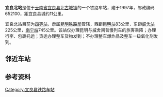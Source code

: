 {{noteTA
|1=zh-cn:始发车次; zh-hk:列車班次;
|2=zh-cn:车次; zh-hk:班次;
}}
{{Infobox China railway station 
|车站名称 = 宜良北站
|车站拼音 = Yiliangbei
|英文名称 = Yiliangbei Railway Station
|车站代码 = 48851<ref>{{cite book|title=中华人民共和国铁路车站代码（GB/T 10302-2010）|publisher=中国标准出版社|year=2010|isbn=155066140495|ignore-isbn-error=true|pages=44}}</ref>
|电报码 = YSM<ref>{{cite book|author=铁道部电子计算技术中心, 铁道部运输局|title=铁路车站站名代码表：TMIS使用|publisher=中国铁道出版社|location=北京|year=1998|isbn=9787113030995|pages=116}}</ref>
|拼音码 = YLB
|address = [[云南省|云南省]][[昆明市|昆明市]][[宜良县|宜良县]][[北古城镇|北古城镇]]
|坐标 = 
|归属 = [[昆明铁路局|昆明铁路局]]
|车站等级 = [[四等站|四等站]]
|线路 = [[南昆铁路|南昆铁路]]
}}
'''宜良北站'''是位于[[云南省|云南省]][[宜良县|宜良县]][[北古城镇|北古城镇]]的一个铁路车站，建于1997年，邮政编码652100，距宜良县城约11公里。

宜良北站目前为[[四等站|四等站]]，隶属[[昆明铁路局|昆明铁路局]]管辖，西距[[昆明站|昆明站]]83公里，东距[[威舍站|威舍站]]225公里，[[南宁站|南宁站]]745公里。该站仅办理昆明与威舍间普慢列车的旅客乘降；办理行李、包裹托运；货运办理整车货物发到；不办理整车爆炸品及整车一级氧化剂发到。

== 邻近车站 ==
{{start rail box|中国铁路}}
{{s-inop|[[乐善村站|乐善村站]]|[[昆明站|昆明]]方向}}
{{s-line|[[南昆铁路|南昆铁路]]}}
{{s-inop|[[班猫箐站|班猫箐站]]|[[南宁站|南宁]]方向}}
{{end box}}

== 参考资料 ==
{{reflist}}

{{南昆铁路}}
{{昆明铁路局}}
{{云南省铁路}}
[[Category:宜良县铁路车站|Category:宜良县铁路车站]]
